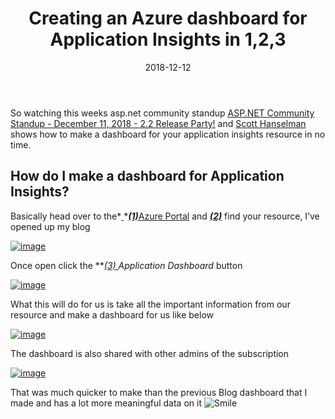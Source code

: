 ﻿---
title: 'Creating an Azure dashboard for Application Insights in 1,2,3'
date: 2018-12-12
tags: ['Azure', 'Monitoring', 'Dashboards', 'Application Insights']
draft: false
summary: 'So watching this weeks asp.net community standup ASP.NET Community Standup - December 11, 2018 - 2.2 Release Party! and Scott Hanselman shows how to make a dashboard for your application insights resource in no time.'
---


So watching this weeks asp.net community standup [ASP.NET Community Standup - December 11, 2018 - 2.2 Release Party!](https://go.beeming.net/2rz4JNy "ASP.NET Community Standup - December 11, 2018 - 2.2 Release Party!") and [Scott Hanselman](https://go.beeming.net/2zW28S9) shows how to make a dashboard for your application insights resource in no time.

## How do I make a dashboard for Application Insights?

Basically head over to the*<u> </u>****<u>(1)</u>***[Azure Portal](https://go.beeming.net/2SGDvjt) and ***<u>(2)</u>*** find your resource, I’ve opened up my blog

[![image](https://gordonbeeming.com/blog/binaries/stream/image-jpg/image/1000/0/db9520bf8643bdf09e34aaccc4253e6dbaa899f2/image_thumb.png "image")](https://gordonbeeming.com/blog/binaries/stream/image-jpg/image/1000/0/d73d686ecb4383b6be04152f3d6fc4c122328307/image.png)

Once open click the ***<u>(3) </u>*Application Dashboard** button

[![image](https://gordonbeeming.com/blog/binaries/stream/image-jpg/image/1000/0/2c9bfd203714b9a30edecb64817a4af6ffbcc98a/image_thumb.png "image")](https://gordonbeeming.com/blog/binaries/stream/image-jpg/image/1000/0/58fde2b70687132f669f8123856504be8e39fd8a/image.png)

What this will do for us is take all the important information from our resource and make a dashboard for us like below

[![image](https://gordonbeeming.com/blog/binaries/stream/image-jpg/image/1000/0/331325cc5e8d7a71ca74917e8536f22fe14b3437/image_thumb.png "image")](https://gordonbeeming.com/blog/binaries/stream/image-jpg/image/1000/0/a610fd610522fd68d0cb486c67934c8e4abc656b/image.png)

The dashboard is also shared with other admins of the subscription

[![image](https://gordonbeeming.com/blog/binaries/stream/image-jpg/image/1000/0/7874b570f30e87f78b39e82e74518f848aa4e565/image_thumb.png "image")](https://gordonbeeming.com/blog/binaries/stream/image-jpg/image/1000/0/fbe308535293afe21753cbb6ef64044eb65a5a2b/image.png)

That was much quicker to make than the previous Blog dashboard that I made and has a lot more meaningful data on it ![Smile](https://gordonbeeming.com/images/emoticons/smile.svg)

